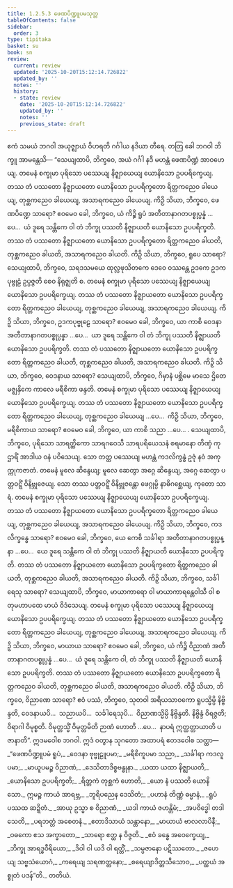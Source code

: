 ```yaml
---
title: 1.2.5.3 ဖေဏပိဏ္ဍူပမသုတ္တ
tableOfContents: false
sidebar:
  order: 3
type: tipitaka
basket: su
book: sn
review:
  current: review
  updated: '2025-10-20T15:12:14.726822'
  updated_by: ''
  notes: ''
  history:
  - state: review
    date: '2025-10-20T15:12:14.726822'
    updated_by: ''
    notes: ''
    previous_state: draft
---
```



<DynamicBreadcrumb />


<ReviewStatus review={frontmatter.review} showDetails={true} />

<HypothesisAnnotation frontmatter={frontmatter} />

<Division number="95" book="sn" e="ch" v="18" p="295">

<Paragraph number="590" book="sn">
ဧကံ သမယံ ဘဂဝါ အယုဇ္ဈာယံ ဝိဟရတိ ဂင်္ဂါယ နဒိယာ တီရေ. တတြ ခေါ ဘဂဝါ ဘိက္ခူ အာမန္တေသိ—
</Paragraph>

<Paragraph number="591" book="sn">
“သေယျထာပိ, ဘိက္ခဝေ, အယံ ဂင်္ဂါ နဒီ မဟန္တံ ဖေဏပိဏ္ဍံ အာဝဟေယျ. တမေနံ စက္ခုမာ ပုရိသော ပဿေယျ နိဇ္ဈာယေယျ ယောနိသော ဥပပရိက္ခေယျ. တဿ တံ ပဿတော နိဇ္ဈာယတော ယောနိသော ဥပပရိက္ခတော ရိတ္တကညေဝ ခါယေယျ, တုစ္ဆကညေဝ ခါယေယျ, အသာရကညေဝ ခါယေယျ. ကိဉှိ သိယာ, ဘိက္ခဝေ, ဖေဏပိဏ္ဍေ သာရော? ဧဝမေဝ ခေါ, ဘိက္ခဝေ, ယံ ကိဉ္စိ ရူပံ အတီတာနာဂတပစ္စုပ္ပန္နံ …ပေ…  ယံ ဒူရေ သန္တိကေ ဝါ တံ ဘိက္ခု ပဿတိ နိဇ္ဈာယတိ ယောနိသော ဥပပရိက္ခတိ. တဿ တံ ပဿတော နိဇ္ဈာယတော ယောနိသော ဥပပရိက္ခတော ရိတ္တကညေဝ ခါယတိ, တုစ္ဆကညေဝ ခါယတိ, အသာရကညေဝ ခါယတိ. ကိဉှိ သိယာ, ဘိက္ခဝေ, ရူပေ သာရော?
</Paragraph>

<Paragraph number="592" book="sn">
သေယျထာပိ, ဘိက္ခဝေ, သရဒသမယေ ထုလ္လဖုသိတကေ ဒေဝေ ဝဿန္တေ ဥဒကေ ဥဒကပုဗ္ဗုဠံ ဥပ္ပဇ္ဇတိ စေဝ နိရုဇ္ဈတိ စ. တမေနံ စက္ခုမာ ပုရိသော ပဿေယျ နိဇ္ဈာယေယျ ယောနိသော ဥပပရိက္ခေယျ. တဿ တံ ပဿတော နိဇ္ဈာယတော ယောနိသော ဥပပရိက္ခတော ရိတ္တကညေဝ ခါယေယျ, တုစ္ဆကညေဝ ခါယေယျ, အသာရကညေဝ ခါယေယျ. ကိဉှိ သိယာ, ဘိက္ခဝေ, ဥဒကပုဗ္ဗုဠေ သာရော? ဧဝမေဝ ခေါ, ဘိက္ခဝေ, ယာ ကာစိ ဝေဒနာ အတီတာနာဂတပစ္စုပ္ပန္နာ …ပေ…  ယာ ဒူရေ သန္တိကေ ဝါ တံ ဘိက္ခု ပဿတိ နိဇ္ဈာယတိ ယောနိသော ဥပပရိက္ခတိ. တဿ တံ ပဿတော နိဇ္ဈာယတော ယောနိသော ဥပပရိက္ခတော ရိတ္တကညေဝ ခါယတိ, တုစ္ဆကညေဝ ခါယတိ, အသာရကညေဝ ခါယတိ. ကိဉှိ သိယာ, ဘိက္ခဝေ, ဝေဒနာယ သာရော?
</Paragraph>

<Paragraph number="593" book="sn">
သေယျထာပိ, ဘိက္ခဝေ, ဂိမှာနံ ပစ္ဆိမေ မာသေ ဌိတေ မဇ္ဈနှိကေ ကာလေ မရီစိကာ ဖန္ဒတိ. တမေနံ စက္ခုမာ ပုရိသော ပဿေယျ နိဇ္ဈာယေယျ ယောနိသော ဥပပရိက္ခေယျ. တဿ တံ ပဿတော နိဇ္ဈာယတော ယောနိသော ဥပပရိက္ခတော ရိတ္တကညေဝ ခါယေယျ, တုစ္ဆကညေဝ ခါယေယျ …ပေ…  ကိဉှိ သိယာ, ဘိက္ခဝေ, မရီစိကာယ သာရော? ဧဝမေဝ ခေါ, ဘိက္ခဝေ, ယာ ကာစိ သညာ …ပေ… .
</Paragraph>

<Paragraph number="594" book="sn">
သေယျထာပိ, ဘိက္ခဝေ, ပုရိသော သာရတ္ထိကော သာရဂဝေသီ သာရပရိယေသနံ စရမာနော တိဏှံ ကုဌာရိံ အာဒါယ ဝနံ ပဝိသေယျ. သော တတ္ထ ပဿေယျ မဟန္တံ ကဒလိက္ခန္ဓံ ဥဇုံ နဝံ အကုက္ကုကဇာတံ. တမေနံ မူလေ ဆိန္ဒေယျ; မူလေ ဆေတွာ အဂ္ဂေ ဆိန္ဒေယျ, အဂ္ဂေ ဆေတွာ ပတ္တဝဋ္ဋိံ ဝိနိဗ္ဘုဇေယျ. သော တဿ ပတ္တဝဋ္ဋိံ ဝိနိဗ္ဘုဇန္တော ဖေဂ္ဂုမ္ပိ နာဓိဂစ္ဆေယျ, ကုတော သာရံ. တမေနံ စက္ခုမာ ပုရိသော ပဿေယျ နိဇ္ဈာယေယျ ယောနိသော ဥပပရိက္ခေယျ. တဿ တံ ပဿတော နိဇ္ဈာယတော ယောနိသော ဥပပရိက္ခတော ရိတ္တကညေဝ ခါယေယျ, တုစ္ဆကညေဝ ခါယေယျ, အသာရကညေဝ ခါယေယျ. ကိဉှိ သိယာ, ဘိက္ခဝေ, ကဒလိက္ခန္ဓေ သာရော? ဧဝမေဝ ခေါ, ဘိက္ခဝေ, ယေ ကေစိ သင်္ခါရာ အတီတာနာဂတပစ္စုပ္ပန္နာ …ပေ…  ယေ ဒူရေ သန္တိကေ ဝါ တံ ဘိက္ခု ပဿတိ နိဇ္ဈာယတိ ယောနိသော ဥပပရိက္ခတိ. တဿ တံ ပဿတော နိဇ္ဈာယတော ယောနိသော ဥပပရိက္ခတော ရိတ္တကညေဝ ခါယတိ, တုစ္ဆကညေဝ ခါယတိ, အသာရကညေဝ ခါယတိ. ကိဉှိ သိယာ, ဘိက္ခဝေ, သင်္ခါရေသု သာရော?
</Paragraph>

<Paragraph number="595" book="sn">
သေယျထာပိ, ဘိက္ခဝေ, မာယာကာရော ဝါ မာယာကာရန္တေဝါသီ ဝါ စတုမဟာပထေ မာယံ ဝိဒံသေယျ. တမေနံ စက္ခုမာ ပုရိသော ပဿေယျ နိဇ္ဈာယေယျ ယောနိသော ဥပပရိက္ခေယျ. တဿ တံ ပဿတော နိဇ္ဈာယတော ယောနိသော ဥပပရိက္ခတော ရိတ္တကညေဝ ခါယေယျ, တုစ္ဆကညေဝ ခါယေယျ, အသာရကညေဝ ခါယေယျ. ကိဉှိ သိယာ, ဘိက္ခဝေ, မာယာယ သာရော? ဧဝမေဝ ခေါ, ဘိက္ခဝေ, ယံ ကိဉ္စိ ဝိညာဏံ အတီတာနာဂတပစ္စုပ္ပန္နံ …ပေ…  ယံ ဒူရေ သန္တိကေ ဝါ, တံ ဘိက္ခု ပဿတိ နိဇ္ဈာယတိ ယောနိသော ဥပပရိက္ခတိ. တဿ တံ ပဿတော နိဇ္ဈာယတော ယောနိသော ဥပပရိက္ခတော ရိတ္တကညေဝ ခါယတိ, တုစ္ဆကညေဝ ခါယတိ, အသာရကညေဝ ခါယတိ. ကိဉှိ သိယာ, ဘိက္ခဝေ, ဝိညာဏေ သာရော?
</Paragraph>

<Paragraph number="596" book="sn">
ဧဝံ ပဿံ, ဘိက္ခဝေ, သုတဝါ အရိယသာဝကော ရူပသ္မိမ္ပိ နိဗ္ဗိန္ဒတိ, ဝေဒနာယပိ…  သညာယပိ…  သင်္ခါရေသုပိ…  ဝိညာဏသ္မိမ္ပိ နိဗ္ဗိန္ဒတိ. နိဗ္ဗိန္ဒံ ဝိရဇ္ဇတိ; ဝိရာဂါ ဝိမုစ္စတိ. ဝိမုတ္တသ္မိံ ဝိမုတ္တမိတိ ဉာဏံ ဟောတိ …ပေ…  နာပရံ ဣတ္ထတ္တာယာတိ ပဇာနာတိ”.
</Paragraph>

<Paragraph number="597" book="sn">
ဣဒမဝေါစ ဘဂဝါ. ဣဒံ ဝတွာန သုဂတော အထာပရံ ဧတဒဝေါစ သတ္ထာ—
</Paragraph>

<Paragraph number="598" type="verses" book="sn">
_“ဖေဏပိဏ္ဍူပမံ ရူပံ,_  
_ဝေဒနာ ဗုဗ္ဗုဠူပမာ;_  
_မရီစိကူပမာ သညာ,_  
_သင်္ခါရာ ကဒလူပမာ;_  
_မာယူပမဉ္စ ဝိညာဏံ,_  
_ဒေသိတာဒိစ္စဗန္ဓုနာ._  

</Paragraph>

<Paragraph number="599" type="verses" book="sn">
_ယထာ ယထာ နိဇ္ဈာယတိ,_  
_ယောနိသော ဥပပရိက္ခတိ;_  
_ရိတ္တကံ တုစ္ဆကံ ဟောတိ,_  
_ယော နံ ပဿတိ ယောနိသော._  

</Paragraph>

<Paragraph number="600" type="verses" book="sn">
ဣမဉ္စ ကာယံ အာရဗ္ဘ,_  
_ဘူရိပညေန ဒေသိတံ;_  
_ပဟာနံ တိဏ္ဏံ ဓမ္မာနံ,_  
_ရူပံ ပဿထ ဆဍ္ဍိတံ._  

</Paragraph>

<Paragraph number="601" type="verses" book="sn">
_အာယု ဥသ္မာ စ ဝိညာဏံ,_  
_ယဒါ ကာယံ ဇဟန္တိမံ;_  
_အပဝိဒ္ဓေါ တဒါ သေတိ,_  
_ပရဘတ္တံ အစေတနံ._  

</Paragraph>

<Paragraph number="602" type="verses" book="sn">
_ဧတာဒိသာယံ သန္တာနော,_  
_မာယာယံ ဗာလလာပိနီ;_  
_ဝဓကော ဧသ အက္ခာတော,_  
_သာရော ဧတ္ထ န ဝိဇ္ဇတိ._  

</Paragraph>

<Paragraph number="603" type="verses" book="sn">
_ဧဝံ ခန္ဓေ အဝေက္ခေယျ,_  
_ဘိက္ခု အာရဒ္ဓဝီရိယော;_  
_ဒိဝါ ဝါ ယဒိ ဝါ ရတ္တိံ,_  
_သမ္ပဇာနော ပဋိဿတော._  

</Paragraph>

<Paragraph number="604" type="verses" book="sn">
_ဇဟေယျ သဗ္ဗသံယောဂံ,_  
_ကရေယျ သရဏတ္တနော;_  
_စရေယျာဒိတ္တသီသောဝ,_  
_ပတ္ထယံ အစ္စုတံ ပဒန်”တိ._  


</Paragraph>
</Division>

<Paragraph number="605" type="center" book="sn">
တတိယံ.
</Paragraph>